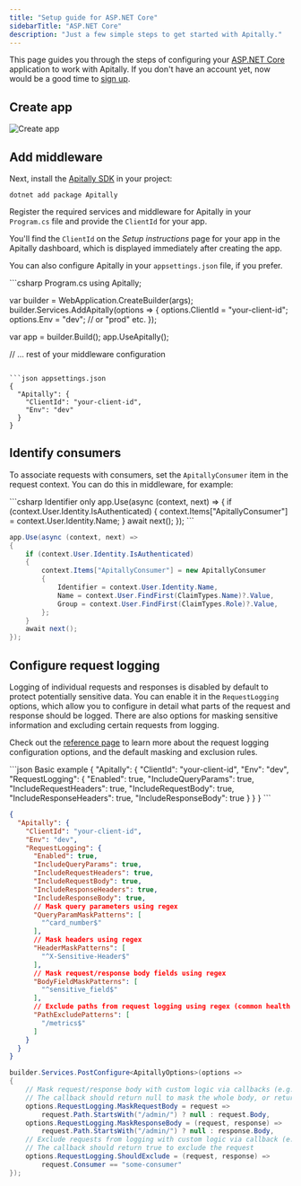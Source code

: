 ```yaml
---
title: "Setup guide for ASP.NET Core"
sidebarTitle: "ASP.NET Core"
description: "Just a few simple steps to get started with Apitally."
---
```



This page guides you through the steps of configuring your [ASP.NET Core](https://dotnet.microsoft.com/en-us/apps/aspnet) application to work with Apitally. If you don't have an account yet, now would be a good time to [sign up](https://app.apitally.io/?signup).

<SetupGuideStartSnippet framework="ASP.NET Core" />

## Create app

<CreateAppSnippet1 framework="ASP.NET Core" />

<img src="https://assets.apitally.io/docs/2025-05-27/create-app.webp" alt="Create app" class="rounded-xl" />

<CreateAppSnippet2 />

## Add middleware

Next, install the [Apitally SDK](https://www.nuget.org/packages/Apitally) in your project:

```shell
dotnet add package Apitally
```

Register the required services and middleware for Apitally in your `Program.cs` file and provide the `ClientId` for your app.

You'll find the `ClientId` on the _Setup instructions_ page for your app in the Apitally dashboard, which is displayed immediately after creating the app.

You can also configure Apitally in your `appsettings.json` file, if you prefer.

<CodeGroup>
```csharp Program.cs
using Apitally;

var builder = WebApplication.CreateBuilder(args);
builder.Services.AddApitally(options =>
{
    options.ClientId = "your-client-id";
    options.Env = "dev"; // or "prod" etc.
});

var app = builder.Build();
app.UseApitally();

// ... rest of your middleware configuration
```

```json appsettings.json
{
  "Apitally": {
    "ClientId": "your-client-id",
    "Env": "dev"
  }
}
```
</CodeGroup>

<Snippet file="middleware-first-note.mdx" />

<Snippet file="add-middleware-check.mdx" />

## Identify consumers

<Snippet file="identify-consumers.mdx" />

To associate requests with consumers, set the `ApitallyConsumer` item in the request context. You can do this in middleware, for example:

<CodeGroup>
```csharp Identifier only
app.Use(async (context, next) =>
{
    if (context.User.Identity.IsAuthenticated)
    {
        context.Items["ApitallyConsumer"] = context.User.Identity.Name;
    }
    await next();
});
```

```csharp With name and group
app.Use(async (context, next) =>
{
    if (context.User.Identity.IsAuthenticated)
    {
        context.Items["ApitallyConsumer"] = new ApitallyConsumer
        {
            Identifier = context.User.Identity.Name,
            Name = context.User.FindFirst(ClaimTypes.Name)?.Value,
            Group = context.User.FindFirst(ClaimTypes.Role)?.Value,
        };
    }
    await next();
});
```
</CodeGroup>

<Snippet file="identify-consumers-check.mdx" />

## Configure request logging

Logging of individual requests and responses is disabled by default to protect potentially sensitive data.
You can enable it in the `RequestLogging` options, which allow you to configure in detail what parts of the request and response should be logged.
There are also options for masking sensitive information and excluding certain requests from logging.

Check out the <a href="/reference/dotnet#request-logging-options">reference page</a> to learn more about the request logging configuration options, and the default masking and exclusion rules.

<CodeGroup>
```json Basic example
{
  "Apitally": {
    "ClientId": "your-client-id",
    "Env": "dev",
    "RequestLogging": {
      "Enabled": true,
      "IncludeQueryParams": true,
      "IncludeRequestHeaders": true,
      "IncludeRequestBody": true,
      "IncludeResponseHeaders": true,
      "IncludeResponseBody": true
    }
  }
}
```

```json Advanced example
{
  "Apitally": {
    "ClientId": "your-client-id",
    "Env": "dev",
    "RequestLogging": {
      "Enabled": true,
      "IncludeQueryParams": true,
      "IncludeRequestHeaders": true,
      "IncludeRequestBody": true,
      "IncludeResponseHeaders": true,
      "IncludeResponseBody": true,
      // Mask query parameters using regex
      "QueryParamMaskPatterns": [
        "^card_number$"
      ],
      // Mask headers using regex
      "HeaderMaskPatterns": [
        "^X-Sensitive-Header$"
      ],
      // Mask request/response body fields using regex
      "BodyFieldMaskPatterns": [
        "^sensitive_field$"
      ],
      // Exclude paths from request logging using regex (common health check paths are excluded by default)
      "PathExcludePatterns": [
        "/metrics$"
      ]
    }
  }
}
```

```csharp Callbacks example
builder.Services.PostConfigure<ApitallyOptions>(options =>
{
    // Mask request/response body with custom logic via callbacks (e.g. for admin endpoints)
    // The callback should return null to mask the whole body, or return the (modified) raw body
    options.RequestLogging.MaskRequestBody = request =>
        request.Path.StartsWith("/admin/") ? null : request.Body,
    options.RequestLogging.MaskResponseBody = (request, response) =>
        request.Path.StartsWith("/admin/") ? null : response.Body,
    // Exclude requests from logging with custom logic via callback (e.g. exclude requests from a specific consumer)
    // The callback should return true to exclude the request
    options.RequestLogging.ShouldExclude = (request, response) =>
        request.Consumer == "some-consumer"
});
```
</CodeGroup>
